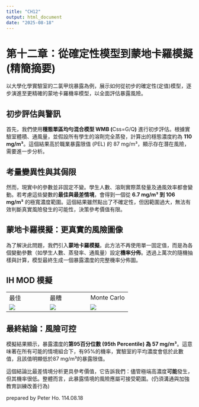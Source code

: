 ```yaml
---
title: "CH12"
output: html_document
date: "2025-08-18"
---
```


# **第十二章：從確定性模型到蒙地卡羅模擬 (精簡摘要)**

以大學化學實驗室的二氯甲烷暴露為例，展示如何從初步的確定性(定值)模型，逐步演進至更精確的蒙地卡羅機率模型，以全面評估暴露風險。

## **初步評估與警訊**

首先，我們使用**穩態單區均勻混合模型 WMB (**Css​=G/Q**)** 進行初步評估。根據實驗室體積、通風量，並假設所有學生的溶劑完全蒸發，計算出的穩態濃度約為 **110 mg/m³**。這個結果高於職業暴露限值 (PEL) 的 87 mg/m³，顯示存在潛在風險，需要進一步分析。

## **考量變異性與其侷限**

然而，現實中的參數並非固定不變。學生人數、溶劑實際蒸發量及通風效率都會變動。若考慮這些變數的**最佳與最差情境**，會得到一個從 **6.7 mg/m³ 到 106 mg/m³** 的極寬濃度範圍。這個結果雖然點出了不確定性，但因範圍過大，無法有效判斷真實風險發生的可能性，決策參考價值有限。

## **蒙地卡羅模擬：更真實的風險圖像**

為了解決此問題，我們引入**蒙地卡羅模擬**。此方法不再使用單一固定值，而是為各個變動參數（如學生人數、蒸發率、通風量）設定**機率分佈**。透過上萬次的隨機抽樣與計算，模型最終生成一個暴露濃度的完整機率分佈圖。

## **IH MOD 模擬**

|                        |                        |                        |
|------------------------|------------------------|------------------------|
| 最佳                   | 最糟                   | Monte Carlo            |
| ![](images/CH12-1.png) | ![](images/CH12-2.png) | ![](images/CH12-3.png) |

## **最終結論：風險可控**

模擬結果顯示，暴露濃度的**第95百分位數 (95th Percentile) 為 57 mg/m³**。這意味著在所有可能的情境組合下，有95%的機率，實驗室的平均濃度會低於此數值，且該值明顯低於87 mg/m³的暴露限值。

這個結論比最差情境分析更具參考價值，它告訴我們：儘管極端高濃度**可能**發生，但其機率很低。整體而言，此暴露情境的風險應屬可接受範圍。(仍須溝通與加強教育訓練改善行為)

prepared by Peter Ho. 114.08.18
